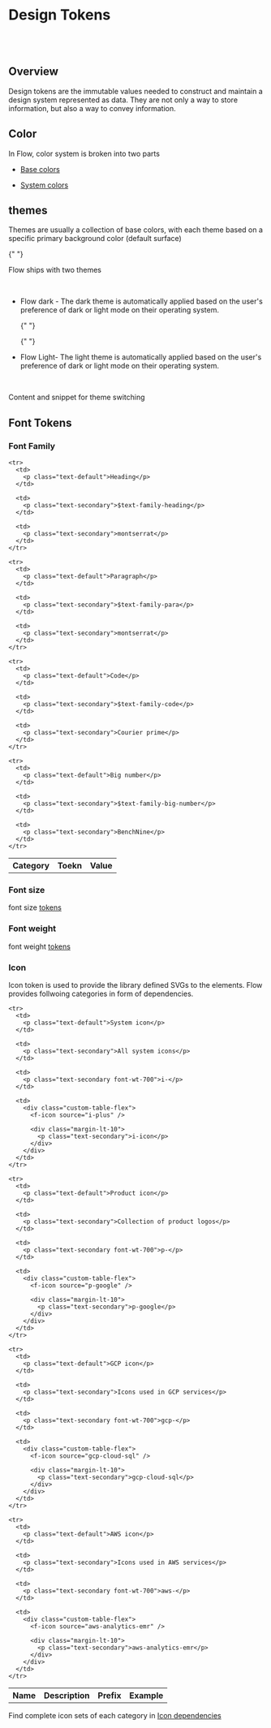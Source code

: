 
# Design Tokens

<br />

<br />

## Overview

<f-divider />

<p>
	Design tokens are the immutable values needed to construct and maintain a design system
	represented as data. They are not only a way to store information, but also a way to convey
	information.
</p>

## Color

<f-divider />

In Flow, color system is broken into two parts

<ul>
  <li>
    <p>
      <a href="/story/foundation-design-tokens-base-color--page">Base colors</a>
    </p>
  </li>

  <li>
    <p>
      <a href="/story/foundation-design-tokens-system-color--page">
        System colors
      </a>
    </p>
  </li>
</ul>

## themes

<f-divider />

<p>
  Themes are usually a collection of base colors, with each theme based on a
  specific primary background color (default surface)

{" "}
<br />

Flow ships with two themes

</p>

<br />

<ul>
  <li>
    <p>
      Flow dark - The dark theme is automatically applied based on the user's
      preference of dark or light mode on their operating system.
    </p>
  </li>

{" "}
<br />

{" "}
<li>
	<p>
		Flow Light- The light theme is automatically applied based on the user's preference of dark or
		light mode on their operating system.
	</p>
</li>

  <br />
</ul>

<p>Content and snippet for theme switching</p>

## Font Tokens

<f-divider />

### Font Family

<f-divider />

<table class="custom-color-table">
  <tbody>
    <tr>
      <th>Category</th>
      <th>Toekn</th>
      <th>Value</th>
    </tr>

    <tr>
      <td>
        <p class="text-default">Heading</p>
      </td>

      <td>
        <p class="text-secondary">$text-family-heading</p>
      </td>

      <td>
        <p class="text-secondary">montserrat</p>
      </td>
    </tr>

    <tr>
      <td>
        <p class="text-default">Paragraph</p>
      </td>

      <td>
        <p class="text-secondary">$text-family-para</p>
      </td>

      <td>
        <p class="text-secondary">montserrat</p>
      </td>
    </tr>

    <tr>
      <td>
        <p class="text-default">Code</p>
      </td>

      <td>
        <p class="text-secondary">$text-family-code</p>
      </td>

      <td>
        <p class="text-secondary">Courier prime</p>
      </td>
    </tr>

    <tr>
      <td>
        <p class="text-default">Big number</p>
      </td>

      <td>
        <p class="text-secondary">$text-family-big-number</p>
      </td>

      <td>
        <p class="text-secondary">BenchNine</p>
      </td>
    </tr>

  </tbody>
</table>

### Font size

<f-divider />

<p>
	font size <u>tokens</u>
</p>

### Font weight

<f-divider />

<p>
	font weight <u>tokens</u>
</p>

### Icon

<f-divider />

<p>
	Icon token is used to provide the library defined SVGs to the elements. Flow provides follwoing
	categories in form of dependencies.
</p>

<table class="custom-color-table">
  <tbody>
    <tr>
      <th>Name</th>
      <th>Description</th>
      <th>Prefix</th>
      <th>Example</th>
    </tr>

    <tr>
      <td>
        <p class="text-default">System icon</p>
      </td>

      <td>
        <p class="text-secondary">All system icons</p>
      </td>

      <td>
        <p class="text-secondary font-wt-700">i-</p>
      </td>

      <td>
        <div class="custom-table-flex">
          <f-icon source="i-plus" />

          <div class="margin-lt-10">
            <p class="text-secondary">i-icon</p>
          </div>
        </div>
      </td>
    </tr>

    <tr>
      <td>
        <p class="text-default">Product icon</p>
      </td>

      <td>
        <p class="text-secondary">Collection of product logos</p>
      </td>

      <td>
        <p class="text-secondary font-wt-700">p-</p>
      </td>

      <td>
        <div class="custom-table-flex">
          <f-icon source="p-google" />

          <div class="margin-lt-10">
            <p class="text-secondary">p-google</p>
          </div>
        </div>
      </td>
    </tr>

    <tr>
      <td>
        <p class="text-default">GCP icon</p>
      </td>

      <td>
        <p class="text-secondary">Icons used in GCP services</p>
      </td>

      <td>
        <p class="text-secondary font-wt-700">gcp-</p>
      </td>

      <td>
        <div class="custom-table-flex">
          <f-icon source="gcp-cloud-sql" />

          <div class="margin-lt-10">
            <p class="text-secondary">gcp-cloud-sql</p>
          </div>
        </div>
      </td>
    </tr>

    <tr>
      <td>
        <p class="text-default">AWS icon</p>
      </td>

      <td>
        <p class="text-secondary">Icons used in AWS services</p>
      </td>

      <td>
        <p class="text-secondary font-wt-700">aws-</p>
      </td>

      <td>
        <div class="custom-table-flex">
          <f-icon source="aws-analytics-emr" />

          <div class="margin-lt-10">
            <p class="text-secondary">aws-analytics-emr</p>
          </div>
        </div>
      </td>
    </tr>

  </tbody>
</table>

Find complete icon sets of each category in [Icon dependencies](/story/dependencies-icons--system-icons)

